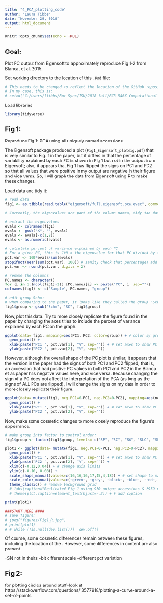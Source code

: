 ```yaml
---
title: "4_PCA_plotting_code"
author: "Laura Tibbs"
date: "November 29, 2018"
output: html_document
---
```


```r
knitr::opts_chunk$set(echo = TRUE)
```

## Goal:
Plot PC output from Eigensoft to approximately reproduce Fig 1-2 from Blanca, et al. 2015.

Set working directory to the location of this `.Rmd` file:
```r
# This needs to be changed to reflect the location of the GitHub repository and this code within it on any given computer that runs the code. 
# In my case, this is:
# setwd("C:/Users/ltibbs/Box Sync/ISU/2018 fall/BCB 546X Computational Skills for Bio Data/BCB546X_MadMaize_final/code/PCA")
```

Load libraries:
```r
library(tidyverse)
```

## Fig 1:
Reproduce Fig 1: PCA using all uniquely named accessions.

The Eigensoft package produced a plot (`Fig1_Eigensoft_ploteig.pdf`) that is very similar to Fig. 1 in the paper, but it differs in that the percentage of variability explained by each PC is shown in Fig 1 but not in the output from Eigensoft; also, it appears that Fig 1 has flipped the signs on PC1 and PC2 so that all values that were positive in my output are negative in their figure and vice versa. So, I will graph the data from Eigensoft using R to make these changes.

Load data and tidy it:
```r
# read data
fig1 <- as.tibble(read.table("eigensoft/full.eigensoft.pca.evec", comment.char="", row.names=NULL))

# Currently, the eigenvalues are part of the column names; tidy the data to fix this:

# extract the eigenvalues
evals <- colnames(fig1)
evals <- gsub("X", "", evals)
evals <- evals[-c(1,2)]
evals <- as.numeric(evals)

# calculate percent of variance explained by each PC
# For a given PC, this is 100 x the eigenvalue for that PC divided by the sum of all the eigenvalues found by the PCA
pct.var <- 100*evals/sum(evals)
stopifnot(near(sum(pct.var), 100)) # sanity check that percentages add to 100
pct.var <- round(pct.var, digits = 2)

# rename the columns
PC.names <- character()
for (i in 1:(ncol(fig1)-2)) {PC.names[i] <- paste("PC", i, sep="")}
colnames(fig1) <- c("Sample", PC.names, "group")

# edit group Schm:
# when comparing to the paper, it looks like they called the group "Schm" "SC". Change that here.
fig1$group <- gsub("Schm", "SC", fig1$group)

```

Now, plot this data. Try to more closely replicate the figure found in the paper by changing the axes titles to include the percent of variance explained by each PC on the graph.

```r
ggplot(data= fig1, mapping=aes(PC1, PC2, color=group)) + # color by group
  geom_point() +
  xlab(paste("PC1 ", pct.var[1], "%", sep="")) + # set axes to show PC and percent of variance it explains
  ylab(paste("PC2 ", pct.var[2], "%", sep=""))


```
 
However, although the overall shape of the PC plot is similar, it appears that the version in the paper had the signs of both PC1 and PC2 flipped; that is, an accession that had positive PC values in both PC1 and PC2 in the Blanca et al. paper has negative values here, and vice versa. Because changing the sign of a PC does not affect the interpretation of the PCA (as long as the signs of ALL PCs are flipped), I will change the signs on my data in order to more closely replicate their figure.

```r
ggplot(data= mutate(fig1, neg.PC1=0-PC1, neg.PC2=0-PC2), mapping=aes(neg.PC1, neg.PC2, color=group)) + # color by group
  geom_point() +
  xlab(paste("PC1 ", pct.var[1], "%", sep="")) + # set axes to show PC and percent of variance it explains
  ylab(paste("PC2 ", pct.var[2], "%", sep=""))
```

 Now, make some cosmetic changes to more closely reproduce the figure's appearance: 
 
```r
# make group into factor to control order:
fig1$group <- factor(fig1$group, levels= c("SP", "SC", "SG", "SLC", "SLL", "mixture", "SN"))

plot1 <- ggplot(data= mutate(fig1, neg.PC1=0-PC1, neg.PC2=0-PC2), mapping=aes(neg.PC1, neg.PC2, color=group, shape=group)) + # color by group
  geom_point() +
  xlab(paste("PC1 ", pct.var[1], "%", sep="")) + # set axes to show PC and percent of variance it explains
  ylab(paste("PC2 ", pct.var[2], "%", sep="")) +
  xlim(c(-0.12,0.04)) + # change axis limits
  ylim(c(-0.10, 0.08)) +
  scale_shape_manual(values=c(16,16,16,17,15,4,18)) + # set shape to match Fig 1
  scale_color_manual(values=c("green", "gray", "black", "blue", "red", "gray", "gray")) + # set color to match
  theme_classic() # remove background grid 
  # labs(caption="Replicated Fig 1 using 950 unique accessions & 2959 markers") +
  # theme(plot.caption=element_text(hjust=-.2)) + # add caption

print(plot1)

###START HERE ####
# save figure:
# jpeg("figures/Fig1_R.jpg")
# print(plot1)
# # while (!is.null(dev.list()))  dev.off()
```
 
  
Of course, some cosmetic differences remain between these figures, including the location of the . However, some differences in content are also present. 

-SN not in theirs
-bit different scale
-different pct variation

## Fig 2:
for plotting circles around stuff--look at https://stackoverflow.com/questions/13577918/plotting-a-curve-around-a-set-of-points